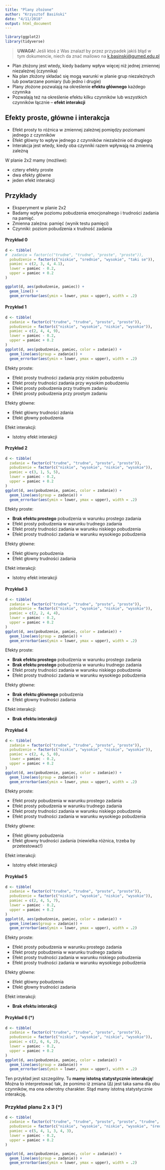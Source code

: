 ```yaml
---
title: "Plany złożone"
author: "Krzysztof Basiński"
date: "4/11/2018"
output: html_document
---
```

```r
library(ggplot2)
library(tidyverse)
```

> **UWAGA!** Jeśli ktoś z Was znalazł by przez przypadek jakiś błąd w tym dokumencie, niech da znać mailowo na <k.basinski@gumed.edu.pl>

- Plan złożony jest wtedy, kiedy badamy wpływ więcej niż jednej zmiennej niezależnej (czynnika)
- Na plan złożony składać się mogą warunki w planie grup niezależnych lub powtarzane pomiary (lub jedno i drugie)
- Plany złożone pozwalają na określenie **efektu głównego** każdego czynnika
- Pozwalają też na określenie efektu kilku czynników lub wszystkich czynników łącznie – **efekt interakcji**

## Efekty proste, główne i interakcja

- Efekt prosty to różnica w zmiennej zależnej pomiędzy poziomami jednego z czynników
- Efekt główny to wpływ jednego z czynników niezależnie od drugiego
- Interakcja jest wtedy, kiedy oba czynniki razem wpływają na zmienną zależną

W planie 2x2 mamy (możliwe): 

- cztery efekty proste
- dwa efekty główne
- jeden efekt interakcji


## Przykłady 
- Eksperyment w planie 2x2
- Badamy wpływ poziomu pobudzenia emocjonalnego i trudności zadania na pamięć.
- Zmienna zależna: pamięć (wynik testu pamięci)
- Czynniki: poziom pobudzenia x trudność zadania

#### Przykład 0

```r
d <- tibble(
#  zadanie = factor(c("trudne", "trudne", "proste", "proste")),
  pobudzenie = factor(c("niskie", "srednie", "wysokie", "taki se")),
  pamiec = c(2, 3, 4, 4.1),
  lower = pamiec - 0.2,
  upper = pamiec + 0.2
)

ggplot(d, aes(pobudzenie, pamiec)) +
  geom_line() + 
  geom_errorbar(aes(ymin = lower, ymax = upper), width = .2)

```

#### Przykład 1

```r
d <- tibble(
  zadanie = factor(c("trudne", "trudne", "proste", "proste")),
  pobudzenie = factor(c("niskie", "wysokie", "niskie", "wysokie")),
  pamiec = c(2, 4, 4, 9),
  lower = pamiec - 0.2,
  upper = pamiec + 0.2
)
ggplot(d, aes(pobudzenie, pamiec, color = zadanie)) +
  geom_line(aes(group = zadanie)) + 
  geom_errorbar(aes(ymin = lower, ymax = upper), width = .2)

```

Efekty proste: 

  - Efekt prosty trudności zadania przy niskim pobudzeniu
  - Efekt prosty trudności zadania przy wysokim pobudzeniu
  - Efekt prosty pobudzenia przy trudnym zadaniu
  - Efekt prosty pobudzenia przy prostym zadaniu
  
Efekty główne:

  - Efekt główny trudności zdania
  - Efekt głowny pobudzenia
  
Efekt interakcji:

  - Istotny efekt interakcji



#### Przykład 2

```r
d <- tibble(
  zadanie = factor(c("trudne", "trudne", "proste", "proste")),
  pobudzenie = factor(c("niskie", "wysokie", "niskie", "wysokie")),
  pamiec = c(3, 1, 5, 5),
  lower = pamiec - 0.2,
  upper = pamiec + 0.2
)
ggplot(d, aes(pobudzenie, pamiec, color = zadanie)) +
  geom_line(aes(group = zadanie)) + 
  geom_errorbar(aes(ymin = lower, ymax = upper), width = .2)

```

Efekty proste:

- **Brak efektu prostego** pobudzenia w warunku prostego zadania
- Efekt prosty pobudzenia w warunku trudnego zadania
- Efekt prosty trudności zadania w warunku niskiego pobudzenia
- Efekt prosty trudności zadania w warunku wysokiego pobudzenia

Efekty główne:

- Efekt główny pobudzenia
- Efekt głowny trudności zadania

Efekt interakcji:

- Istotny efekt interakcji

#### Przykład 3

```r
d <- tibble(
  zadanie = factor(c("trudne", "trudne", "proste", "proste")),
  pobudzenie = factor(c("niskie", "wysokie", "niskie", "wysokie")),
  pamiec = c(2, 2, 4, 4),
  lower = pamiec - 0.2,
  upper = pamiec + 0.2
)
ggplot(d, aes(pobudzenie, pamiec, color = zadanie)) +
  geom_line(aes(group = zadanie)) + 
  geom_errorbar(aes(ymin = lower, ymax = upper), width = .2)

```

Efekty proste:

- **Brak efektu prostego** pobudzenia w warunku prostego zadania
- **Brak efektu prostego** pobudzenia w warunku trudnego zadania
- Efekt prosty trudności zadania w warunku niskiego pobudzenia
- Efekt prosty trudności zadania w warunku wysokiego pobudzenia

Efekty główne:

- **Brak efektu głównego** pobudzenia
- Efekt głowny trudności zadania

Efekt interakcji:

- **Brak efektu interakcji**

#### Przykład 4

```r
d <- tibble(
  zadanie = factor(c("trudne", "trudne", "proste", "proste")),
  pobudzenie = factor(c("niskie", "wysokie", "niskie", "wysokie")),
  pamiec = c(2, 4, 5, 0),
  lower = pamiec - 0.2,
  upper = pamiec + 0.2
)
ggplot(d, aes(pobudzenie, pamiec, color = zadanie)) +
  geom_line(aes(group = zadanie)) + 
  geom_errorbar(aes(ymin = lower, ymax = upper), width = .2)

```

Efekty proste:

- Efekt prosty pobudzenia w warunku prostego zadania
- Efekt prosty pobudzenia w warunku trudnego zadania
- Efekt prosty trudności zadania w warunku niskiego pobudzenia
- Efekt prosty trudności zadania w warunku wysokiego pobudzenia

Efekty główne:

- Efekt główny pobudzenia
- Efekt głowny trudności zadania (niewielka różnica, trzeba by przetestować!)

Efekt interakcji:

- Istotny efekt interakcji

#### Przykład 5

```r
d <- tibble(
  zadanie = factor(c("trudne", "trudne", "proste", "proste")),
  pobudzenie = factor(c("niskie", "wysokie", "niskie", "wysokie")),
  pamiec = c(2, 4, 5, 7),
  lower = pamiec - 0.2,
  upper = pamiec + 0.2
)
ggplot(d, aes(pobudzenie, pamiec, color = zadanie)) +
  geom_line(aes(group = zadanie)) + 
  geom_errorbar(aes(ymin = lower, ymax = upper), width = .2)

```

Efekty proste:

- Efekt prosty pobudzenia w warunku prostego zadania
- Efekt prosty pobudzenia w warunku trudnego zadania
- Efekt prosty trudności zadania w warunku niskiego pobudzenia
- Efekt prosty trudności zadania w warunku wysokiego pobudzenia

Efekty główne:

- Efekt główny pobudzenia
- Efekt głowny trudności zadania

Efekt interakcji:

- **Brak efektu interakcji**


#### Przykład 6 (*)

```r
d <- tibble(
  zadanie = factor(c("trudne", "trudne", "proste", "proste")),
  pobudzenie = factor(c("niskie", "wysokie", "niskie", "wysokie")),
  pamiec = c(2, 6, 6, 2),
  lower = pamiec - 0.2,
  upper = pamiec + 0.2
)
ggplot(d, aes(pobudzenie, pamiec, color = zadanie)) +
  geom_line(aes(group = zadanie)) + 
  geom_errorbar(aes(ymin = lower, ymax = upper), width = .2)

```

Ten przykład jest szczególny. Tu **mamy istotną statystycznie interakcję**! Można to interpretować tak, że pomimo iż zmiana (∆) jest taka sama dla obu czynników, ma ona odwrotny charakter. Stąd mamy istotną statystycznie interakcję.


### Przykład planu 2 x 3 (*)

```r
d <- tibble(
  zadanie = factor(c("trudne", "trudne", "proste", "proste", "trudne", "proste")),
  pobudzenie = factor(c("niskie", "wysokie", "niskie", "wysokie", "średnie", "średnie")),
  pamiec = c(5, 4, 1, 3, 4, 3),
  lower = pamiec - 0.2,
  upper = pamiec + 0.2
)

ggplot(d, aes(pobudzenie, pamiec, color = zadanie)) +
  geom_line(aes(group = zadanie)) + 
  geom_errorbar(aes(ymin = lower, ymax = upper), width = .2)
```

